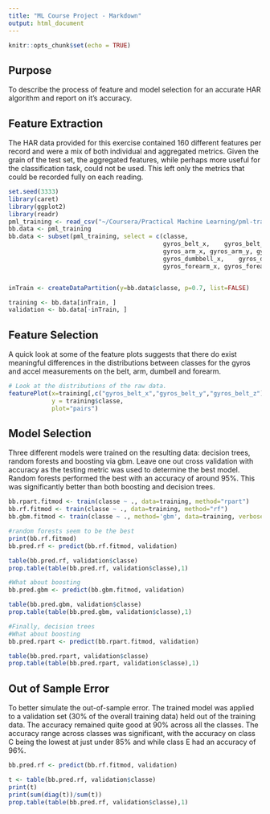 ---
title: "ML Course Project - Markdown"
output: html_document
---

```{r setup, include=FALSE}
knitr::opts_chunk$set(echo = TRUE)
```

## Purpose

To describe the process of feature and model selection for an accurate HAR algorithm and report on it's accuracy. 

## Feature Extraction

The HAR data provided for this exercise contained 160 different features per record and were a mix of both individual and aggregated metrics. Given the grain of the test set, the aggregated features, while perhaps more useful for the classification task, could not be used. This left only the metrics that could be recorded fully on each reading. 

```{r cars, echo=FALSE, warning=FALSE, message=FALSE}
set.seed(3333)
library(caret)
library(ggplot2)
library(readr)
pml_training <- read_csv("~/Coursera/Practical Machine Learning/pml-training.csv")
bb.data <- pml_training
bb.data <- subset(pml_training, select = c(classe, 
                                           gyros_belt_x,	gyros_belt_y,	gyros_belt_z,	accel_belt_x,	accel_belt_y,	accel_belt_z,
                                           gyros_arm_x, gyros_arm_y, gyros_arm_z, accel_arm_x, accel_arm_y, accel_arm_z,
                                           gyros_dumbbell_x,	gyros_dumbbell_y,	gyros_dumbbell_z,	accel_dumbbell_x,	accel_dumbbell_y,	accel_dumbbell_z,
                                           gyros_forearm_x,	gyros_forearm_y,	gyros_forearm_z,	accel_forearm_x,	accel_forearm_y,	accel_forearm_z))


inTrain <- createDataPartition(y=bb.data$classe, p=0.7, list=FALSE)

training <- bb.data[inTrain, ]
validation <- bb.data[-inTrain, ]

```

## Feature Selection

A quick look at some of the feature plots suggests that there do exist meaningful differences in the distributions between classes for the gyros and accel measurements on the belt, arm, dumbell and forearm.

```{r pressure, echo=FALSE}
# Look at the distributions of the raw data.
featurePlot(x=training[,c("gyros_belt_x","gyros_belt_y","gyros_belt_z")],
            y = training$classe,
            plot="pairs")

```

## Model Selection

Three different models were trained on the resulting data: decision trees, random forests and boosting via gbm. Leave one out cross validation with accuracy as the testing metric was used to determine the best model. Random forests performed the best with an accuracy of around 95%. This was significantly better than both boosting and decision trees.
```{r fit rf, echo=FALSE, warning=FALSE, message=FALSE}

bb.rpart.fitmod <- train(classe ~ ., data=training, method="rpart")
bb.rf.fitmod <- train(classe ~ ., data=training, method="rf")
bb.gbm.fitmod <- train(classe ~ ., method='gbm', data=training, verbose=FALSE)

#random forests seem to be the best
print(bb.rf.fitmod)
bb.pred.rf <- predict(bb.rf.fitmod, validation)

table(bb.pred.rf, validation$classe)
prop.table(table(bb.pred.rf, validation$classe),1)

#What about boosting
bb.pred.gbm <- predict(bb.gbm.fitmod, validation)

table(bb.pred.gbm, validation$classe)
prop.table(table(bb.pred.gbm, validation$classe),1)

#Finally, decision trees
#What about boosting
bb.pred.rpart <- predict(bb.rpart.fitmod, validation)

table(bb.pred.rpart, validation$classe)
prop.table(table(bb.pred.rpart, validation$classe),1)

```

## Out of Sample Error
To better simulate the out-of-sample error. The trained model was applied to a validation set (30% of the overall training data) held out of the training data. The accuracy remained quite good at 90% across all the classes. The accuracy range across classes was significant, with the accuracy on class C being the lowest at just under 85% and while class E had an accuracy of 96%. 
```{r fit, echo=FALSE}

bb.pred.rf <- predict(bb.rf.fitmod, validation)

t <- table(bb.pred.rf, validation$classe)
print(t)
print(sum(diag(t))/sum(t))
prop.table(table(bb.pred.rf, validation$classe),1)



```